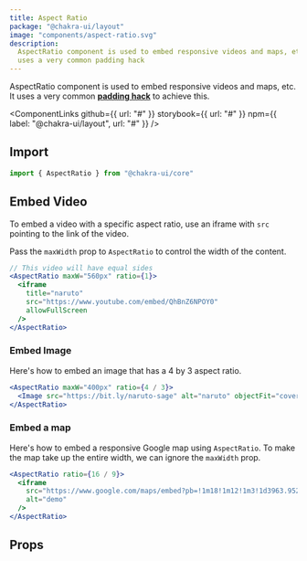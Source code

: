 ```yaml
---
title: Aspect Ratio
package: "@chakra-ui/layout"
image: "components/aspect-ratio.svg"
description:
  AspectRatio component is used to embed responsive videos and maps, etc. It
  uses a very common padding hack
---
```


AspectRatio component is used to embed responsive videos and maps, etc. It uses
a very common [**padding hack**](https://css-tricks.com/aspect-ratio-boxes/) to
achieve this.

<ComponentLinks
  github={{ url: "#" }}
  storybook={{ url: "#" }}
  npm={{ label: "@chakra-ui/layout", url: "#" }}
/>

<carbon-ad></carbon-ad>

## Import

```js
import { AspectRatio } from "@chakra-ui/core"
```

## Embed Video

To embed a video with a specific aspect ratio, use an iframe with `src` pointing
to the link of the video.

Pass the `maxWidth` prop to `AspectRatio` to control the width of the content.

```jsx
// This video will have equal sides
<AspectRatio maxW="560px" ratio={1}>
  <iframe
    title="naruto"
    src="https://www.youtube.com/embed/QhBnZ6NPOY0"
    allowFullScreen
  />
</AspectRatio>
```

### Embed Image

Here's how to embed an image that has a 4 by 3 aspect ratio.

```jsx
<AspectRatio maxW="400px" ratio={4 / 3}>
  <Image src="https://bit.ly/naruto-sage" alt="naruto" objectFit="cover" />
</AspectRatio>
```

### Embed a map

Here's how to embed a responsive Google map using `AspectRatio`. To make the map
take up the entire width, we can ignore the `maxWidth` prop.

```jsx
<AspectRatio ratio={16 / 9}>
  <iframe
    src="https://www.google.com/maps/embed?pb=!1m18!1m12!1m3!1d3963.952912260219!2d3.375295414770757!3d6.5276316452784755!2m3!1f0!2f0!3f0!3m2!1i1024!2i768!4f13.1!3m3!1m2!1s0x103b8b2ae68280c1%3A0xdc9e87a367c3d9cb!2sLagos!5e0!3m2!1sen!2sng!4v1567723392506!5m2!1sen!2sng"
    alt="demo"
  />
</AspectRatio>
```

## Props

<PropsTable of="AspectRatio" />
